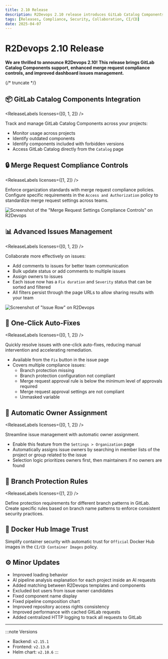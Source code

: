 ```yaml
---
title: 2.10 Release
description: R2Devops 2.10 release introduces GitLab Catalog Components support, enhanced merge request compliance controls, and improved dashboard issues management.
tags: [Releases, Compliance, Security, Collaboration, CI/CD]
date: 2025-04-07
---
```


# R2Devops 2.10 Release


**We are thrilled to announce R2Devops 2.10! This release brings GitLab Catalog Components support, enhanced merge request compliance controls, and improved dashboard issues management.**

{/* truncate */}

## 📦 GitLab Catalog Components Integration

<ReleaseLabels licenses={[0, 1, 2]} />

Track and manage GitLab Catalog Components across your projects:

- Monitor usage across projects
- Identify outdated components
- Identify components included with forbidden versions
- Access GitLab Catalog directly from the `Catalog` page

## 🔒 Merge Request Compliance Controls

<ReleaseLabels licenses={[1, 2]} />

Enforce organization standards with merge request compliance policies. Configure specific requirements in the `Access and Authorization` policy to standardize merge request settings across teams.

![Screenshot of the "Merge Request Settings Compliance Controls" on R2Devops](./merge_request_settings.png)

## 📊 Advanced Issues Management

<ReleaseLabels licenses={[0, 1, 2]} />

Collaborate more effectively on issues:

- Add comments to issues for better team communication
- Bulk update status or add comments to multiple issues
- Assign owners to issues
- Each issue now has a `Fix duration` and `Severity` status that can be sorted and filtered
- All filters persist through the page URLs to allow sharing results with your team

![Screenshot of "Issue Row" on R2Devops](./issue.png)

## 🔧 One-Click Auto-Fixes

<ReleaseLabels licenses={[0, 1, 2]} />

Quickly resolve issues with one-click auto-fixes, reducing manual intervention and accelerating remediation.

- Available from the `Fix` button in the issue page
- Covers multiple compliance issues:
  - Branch protection missing
  - Branch protection configuration not compliant
  - Merge request approval rule is below the minimum level of approvals required
  - Merge request approval settings are not compliant
  - Unmasked variable

## 👤 Automatic Owner Assignment

<ReleaseLabels licenses={[0, 1, 2]} />

Streamline issue management with automatic owner assignment.

- Enable this feature from the `Settings > Organization` page
- Automatically assigns issue owners by searching in member lists of the project or group related to the issue
- Selection logic prioritizes owners first, then maintainers if no owners are found

## 🔄 Branch Protection Rules

<ReleaseLabels licenses={[1, 2]} />

Define protection requirements for different branch patterns in GitLab. Create specific rules based on branch name patterns to enforce consistent security practices.


## 🐳 Docker Hub Image Trust

<ReleaseLabels licenses={[2]} />

Simplify container security with automatic trust for `Official` Docker Hub images in the `CI/CD Container Images` policy.

## ⚙️ Minor Updates

- Improved loading behavior
- AI pipeline analysis explanation for each project inside an AI requests
- Added matching between R2Devops templates and components
- Excluded bot users from issue owner candidates
- Fixed component name display
- Fixed pipeline composition chart
- Improved repository access rights consistency
- Improved performance with cached GitLab requests
- Added centralized HTTP logging to track all requests to GitLab

<ReleaseBottomButton />

---

:::note Versions
- Backend: `v2.15.1`
- Frontend: `v2.13.0`
- Helm chart: `v2.10.6`
:::

